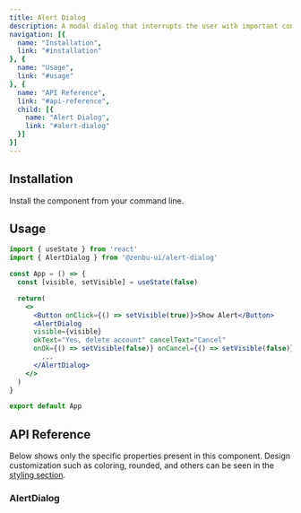 ```yaml
---
title: Alert Dialog
description: A modal dialog that interrupts the user with important content and expects a response.
navigation: [{
  name: "Installation",
  link: "#installation"
}, {
  name: "Usage",
  link: "#usage"
}, {
  name: "API Reference",
  link: "#api-reference",
  child: [{
    name: "Alert Dialog",
    link: "#alert-dialog"
  }]
}]
---
```


<PreviewAlertDialog />

## Installation
Install the component from your command line.

<NpmInstall packageName="@zenbu-ui/alert-dialog" />

## Usage
```jsx
import { useState } from 'react'
import { AlertDialog } from '@zenbu-ui/alert-dialog'

const App = () => {
  const [visible, setVisible] = useState(false)

  return(
    <>
      <Button onClick={() => setVisible(true)}>Show Alert</Button>
      <AlertDialog
      visible={visible}
      okText="Yes, delete account" cancelText="Cancel"
      onOk={() => setVisible(false)} onCancel={() => setVisible(false)}>
        ...
      </AlertDialog>
    </>
  )
}

export default App
```

## API Reference
Below shows only the specific properties present in this component. Design customization such as coloring, rounded, and others can be seen in the [styling section](/docs/styling).

### AlertDialog
<AlertDialogProps />
